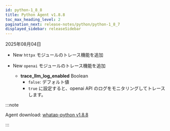```yaml
---
id: python-1_8_8
title: Python Agent v1.8.8
toc_max_heading_level: 2
pagination_next: release-notes/python/python-1_8_7
displayed_sidebar: releaseSidebar
---
```


2025年08月04日

- <Status priority='1'>New</Status> `httpx` モジュールのトレース機能を追加

- <Status priority='1'>New</Status> `openai` モジュールのトレース機能を追加

    * **trace_llm_log_enabled** <span class='type'>Boolean</span>
        * `false`: デフォルト値
        * `true` に設定すると、openai API のログをモニタリングしてトレースします。

:::note

Agent download: [whatap-python v1.8.8](https://pypi.org/project/whatap-python/1.8.8/)

:::